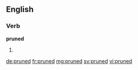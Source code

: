 ==English==

===Verb===
'''pruned'''

# {{past of|prune}}

[[de:pruned]]
[[fr:pruned]]
[[mg:pruned]]
[[sv:pruned]]
[[vi:pruned]]